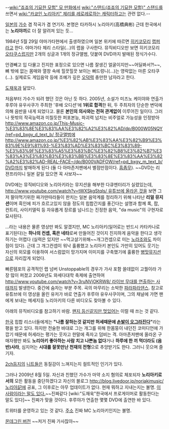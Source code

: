 --[[wiki:"죠죠의 기묘한 모험" 모 만화]]에서 [[wiki:"스탠드(죠죠의 기묘한 모험)" 스탠드]]를 쓰면서 [[wiki:"카쿄인 노리아키" 체리를 레로레로하는 캐릭터]]하고는 관련 없다.--

[[일본]]의 [[가수]] 겸 작곡가 겸 연기자. 본명은 타카하시 노리아키(高橋典彬) 근데 한국에서는 '''노리야끼'''로 더 잘 알려져 있는 듯...

1984년 5월 29일 야마가타현에서 출생하였으며 일본 위키에 따르면 [[히키코모리]] [[랩퍼]]라고 한다. 야마가타 체리 스타일(...)의 랩을 구사한다. 뮤직비디오만 보면 히키코모리 [[오타쿠]]스럽지만 2개의 싱글과 1개의 정규앨범, 덧붙여 DVD까지 발매된 정식가수다.

안경빼고 입 다물고 진지한 표정으로 있으면 나름 잘생긴 얼굴이지만~~어딜봐서?!~~, 뼈 밖에 없는 몸매와 열창 속에 힐끗힐끗 보이는 뻐드렁니(...)는 영락없는 마른 오타쿠(...). 실제로도 게임음악 등에 조예가 깊은 [[오덕력]] 충만한 남자라고 한다.

[[도재욱]]과 닮았다.

처음부터 가수가 되려 했던 것은 아닌 듯 하다. 2005년, 소설가 미즈노 케이야와 연출가 후루야 유우사쿠가 주최한 '후배 오디션'에 '''1위로 합격'''한 뒤, 두 주최자의 단순한 변덕에 의해 음반을 내게 되었다고. 물론 '''본인의 의사와는 전혀 관계없이''' 이루어진 일이다. 그러나 뜻밖의 작곡능력과 미칠듯한 퍼포본능, 파괴력 넘치는 비주얼로 가능성을 인정받아 [[http://www.amazon.co.jp/This-Music-%E3%83%8E%E3%83%AA%E3%82%A2%E3%82%AD/dp/B000W05NQY/ref=pd_bxgy_d_text_b/ 정규앨범]]에 [[http://www.amazon.co.jp/%E3%82%AB%E3%83%AA%E3%82%B9%E3%83%9E%E9%81%93-%E3%83%AD%E3%83%BC%E3%83%89-%E3%83%9F%E3%83%A5%E3%83%BC%E3%82%B8%E3%82%B7%E3%83%A3%E3%83%B3%E3%83%BB%E3%83%8E%E3%83%AA%E3%82%A2%E3%82%AD-REAL-FACE~/dp/B000VADFOW/ref=pd_bxgy_m_text_b/ DVD]]까지 발매하게 된다 (둘 다 아마존저팬에서 별점만점이다. [[흠좀무]]). ~~DVD는 리젼프리이니 일본 갈일 있으면 꼭 사보자~~

DVD에는 뮤직비디오와 노리아키라는 뮤지션을 해부한 다큐멘터리가 실렸있는데, [[http://www.youtube.com/watch?v=tWXSkgStqls/ 유튜브에 올라온 것]]을 보면 그저 팔아먹기위한 짜가딴따라들이 판치는 일본 음악계를 정리하기 위해 나타난 '''리얼 뮤지션'''이며 흑인에 피가 흐르고있지 않을 정도의 힙합간지를 풍긴다는 설명과 함께 록, 팝, 컨트리, 사이키델릭 등 자유롭게 장르를 넘나드는 진정한 음악, "da music"의 구현자로 묘사된다.

...라는 내용은 물론 영상만 봐도 알겠지만, MC 노리아키(일어로는 반드시 카타카나로 표기된다)는 '''하나의 컨셉, 혹은 네타'''로써 만들어진 것이지 진지하게 음악을 한다고 생각하기는 어렵다 (실력은 있지만 ~~먹고살기위해~~개그컨셉으로 미는 [[노라조]]와도 차이점이 있다). 근데 그 개그컨셉이 워낙 훌륭했고 노리아키 본인도 가만히 있어도 웃기는 자신의 외모를 이용하여 서스럼없이 망가지며 이미지를 구축했기에 훌륭한 [[병맛]]뮤지션으로 자리잡게 되었다. 

빠른템포의 공격적인 랩 넘버 Unstoppable의 경우가 가사 포함 쓸데없이 고퀄이라 가장 많이 퍼졌고 2006년도 와세다대학 축제에 출연하여 [[http://www.youtube.com/watch?v=3ruNVjOKRW8/ 라이브 무대를 연출하는 사태]]까지 발생한다. 중간에 숨차는 부분 주목. 곡의 마무리는 소박한 [[파라파라댄스]]. 참고로 유튜브에 이 영상을 올린 유저가 바로 연출가 후루야 유우사쿠이며, 그의 채널에 가면 팬에게 보내는 메세지등 노리아키의 다른 비디오도 찾아볼 수 있다.

아래의 뮤직비디오를 참고하기 바람.
[[왠지 등신같지만 멋있어]]는 이럴 때 쓰는 것 같다.

[[한국]] 힙합 리스너들에게는 '''"나름 잘하는것 같지만 허세때문에 [[손발이 오그라진다]]"'''라는 평을 받고 있다. 하지만 전술한 바대로 그는 개그를 위해 한몸뚱이 내던진 코미디언에 가깝기 때문에 허세라는 평가는 웃자고 한말에 죽자고 덤비는 격. 아마존저팬에 올라온 구매자평만 봐도 '''노리아키 좋아하는 사람 치고 나쁜놈 없다'''거나 '''하루에 한 끼 먹더라도 (음반)사라''', 심지어는 '''시대를 잘못만난 천재의 전형'''으로 추앙받기도 한다. 그러니 웃으며 즐기자.

[[2ch]]등지의 [[니트]]들은 동질감이 느껴지는지 컬트적인 인기가 있다.

그러나 2009년 8월 5일. 자신과 친했던 가수가 마약 소지 혐의로 체포되자 '''노리아키로서의''' 모든 활동을 중단하겠다고 자신의 블로그 [[http://blog.livedoor.jp/noriakimusic/ 노리아記]]에 공표, 그 이후로는 아무 업데이트가 없다. 현재 뭐하고 지내는지는 불명. [http://pds20.egloos.com/pds/201008/08/96/a2.swf?autoplay=ok 이 사람이라는 말도 있다.]~~진짜같다 [wiki:"도재욱"한국에서 프로게이머로 활동한다는 말도 있다]~~ 진짜가 맞을 것이다. 후루야가 연출한 몇몇 DVD에 출연한 바 있다.

트위터를 운영하고 있는 것 같다. [https://twitter.com/#!/mc_noriaki 주소] 진짜 MC 노리아키인지는 불명.

{{{#!html

<object width="425" height="344"><param name="movie" value="http://www.youtube.com/v/HGEQDgig1_Q&color1=0xb1b1b1&color2=0xcfcfcf&hl=en&feature=player_embedded&fs=1"></param><param name="allowFullScreen" value="true"></param><param name="allowScriptAccess" value="always"></param><embed src="http://www.youtube.com/v/HGEQDgig1_Q&color1=0xb1b1b1&color2=0xcfcfcf&hl=en&feature=player_embedded&fs=1" type="application/x-shockwave-flash" allowfullscreen="true" allowScriptAccess="always" width="425" height="344"></embed></object>


<object width="425" height="344"><param name="movie" value="http://www.youtube.com/v/6EDJ3Ns-4_A&color1=0xb1b1b1&color2=0xcfcfcf&hl=en&feature=player_embedded&fs=1"></param><param name="allowFullScreen" value="true"></param><param name="allowScriptAccess" value="always"></param><embed src="http://www.youtube.com/v/6EDJ3Ns-4_A&color1=0xb1b1b1&color2=0xcfcfcf&hl=en&feature=player_embedded&fs=1" type="application/x-shockwave-flash" allowfullscreen="true" allowScriptAccess="always" width="425" height="344"></embed></object>
}}}
[http://bbs2.ruliweb.daum.net/gaia/do/ruliweb/default/community/325/read?articleId=13394133&bbsId=G005&itemId=143&pageIndex=8 몬데그린 버전] ~~저거 진짜 가사잖아~~

{{{#!html
<object width="425" height="344"><param name="movie" value="http://www.youtube.com/v/docqkEMKD70&color1=0xb1b1b1&color2=0xcfcfcf&hl=en&feature=player_embedded&fs=1"></param><param name="allowFullScreen" value="true"></param><param name="allowScriptAccess" value="always"></param><embed src="http://www.youtube.com/v/docqkEMKD70&color1=0xb1b1b1&color2=0xcfcfcf&hl=en&feature=player_embedded&fs=1" type="application/x-shockwave-flash" allowfullscreen="true" allowScriptAccess="always" width="425" height="344"></embed></object>


<object width="425" height="344"><param name="movie" value="http://www.youtube.com/v/-8XSGqO7vwk&color1=0xb1b1b1&color2=0xcfcfcf&hl=en&feature=player_embedded&fs=1"></param><param name="allowFullScreen" value="true"></param><param name="allowScriptAccess" value="always"></param><embed src="http://www.youtube.com/v/-8XSGqO7vwk&color1=0xb1b1b1&color2=0xcfcfcf&hl=en&feature=player_embedded&fs=1" type="application/x-shockwave-flash" allowfullscreen="true" allowScriptAccess="always" width="425" height="344"></embed></object>

}}}
